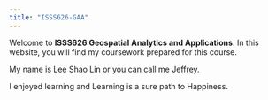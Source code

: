 ```yaml
---
title: "ISSS626-GAA"
---
```


Welcome to **ISSS626 Geospatial Analytics and Applications**. In this website, you will find my coursework prepared for this course.

My name is Lee Shao Lin or you can call me Jeffrey.

I enjoyed learning and Learning is a sure path to Happiness.